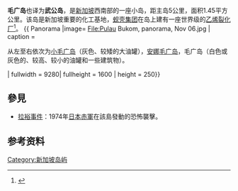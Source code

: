 {{coord|1|14|00|N|103|45|52|E|display=title}}
{{SG neighbourhood
| imagemap=Pulau Bukum locator map.png
| englishname=Pulau Bukom
| chinesename=毛广岛
| poj=
| pengim=
| pinyin=máoguǎng dǎo
| malayname=Pulau Bukom
| tamilname= புளு புகோம் 
}}
'''毛广岛'''也译为'''武公岛'''，是[[新加坡|新加坡]]西南部的一座小岛，距主岛5公里，面积1.45平方公里。该岛是新加坡重要的化工基地，[[蚬壳集团|蚬壳集团]]在岛上建有一座世界级的[[乙烯裂化厂|乙烯裂化厂]]<ref>{{cite web | language = zh-cn | publisher = www.edb.gov.sg | title =蚬壳在毛广岛乙烯厂投产 | url = http://www.edb.gov.sg/edb/sg/zh_cn2/index/news/zaobao_news/___________3.html| date = 2010-03-25 | accessdate = 2011-09-01 }}</ref>。
{{ Panorama |image= File:Pulau Bukom, panorama, Nov 06.jpg | caption = <div class="center">从左至右依次为[[小毛广岛|小毛广岛]]（灰色、较矮的大油罐），[[安娜毛广岛|安娜毛广岛]]，毛广岛（白色或灰色的、较高、较小的油罐和一些建筑物）。</div> | fullwidth  = 9280| fullheight = 1600 | height     = 250}}

==參見==
* [[拉裕事件|拉裕事件]]：1974年[[日本赤軍|日本赤軍]]在該島發動的恐怖襲擊。

==参考资料==
{{reflist}}

[[Category:新加坡岛屿|Category:新加坡岛屿]]